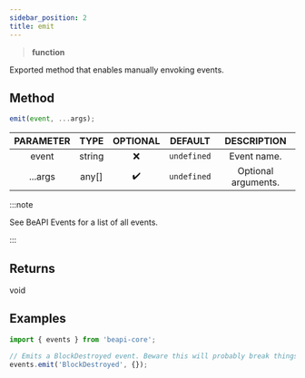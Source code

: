 ```yaml
---
sidebar_position: 2
title: emit
---
```


> **<Link to="https://developer.mozilla.org/en-US/docs/Web/JavaScript/Reference/Global_Objects/Function">function</Link>**

Exported method that enables manually envoking events.

## Method

```js
emit(event, ...args);
```
| PARAMETER | TYPE | OPTIONAL | DEFAULT | DESCRIPTION |
| :-------: | :--: | :------: | :-----: | :---------: |
| event | <Link to="https://developer.mozilla.org/en-US/docs/Web/JavaScript/Reference/Global_Objects/String">string</Link> | ❌ | `undefined` | Event name. |
| ...args | any[] | ✔️ | `undefined` | Optional arguments. |

:::note

See <Link to="/typedefs/beapievents">BeAPI Events</Link> for a list of all events.

:::

## Returns
void

## Examples
```js
import { events } from 'beapi-core';

// Emits a BlockDestroyed event. Beware this will probably break things.
events.emit('BlockDestroyed', {});
```